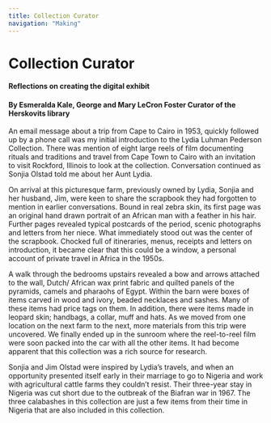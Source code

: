 ```yaml
---
title: Collection Curator
navigation: "Making"
---
```


# Collection Curator
<h4>Reflections on creating the digital exhibit</h4>

<h4>By Esmeralda Kale, George and Mary LeCron Foster Curator of the Herskovits library</h4>

An email message about a trip from Cape to Cairo in 1953, quickly followed up by a phone call was my initial introduction to the Lydia Luhman Pederson Collection. There was mention of eight large reels of film documenting rituals and traditions and travel from Cape Town to Cairo with an invitation to visit Rockford, Illinois to look at the collection. Conversation continued as Sonjia Olstad told me about her Aunt Lydia.
 
On arrival at this picturesque farm, previously owned by Lydia, Sonjia and her husband, Jim, were keen to share the scrapbook they had forgotten to mention in earlier conversations. Bound in real zebra skin, its first page was an original hand drawn portrait of an African man with a feather in his hair. Further pages revealed typical postcards of the period, scenic photographs and letters from her niece. What immediately stood out was the center of the scrapbook. Chocked full of itineraries, menus, receipts and letters on introduction, it became clear that this could be a window, a personal account of private travel in Africa in the 1950s.
 
A walk through the bedrooms upstairs revealed a bow and arrows attached to the wall, Dutch/ African wax print fabric and quilted panels of the pyramids, camels and pharaohs of Egypt. Within the barn were boxes of items carved in wood and ivory, beaded necklaces and sashes. Many of these items had price tags on them. In addition, there were items made in leopard skin; handbags, a collar, muff and hats. As we moved from one location on the next farm to the next, more materials from this trip were uncovered. We finally ended up in the sunroom where the reel-to-reel film were soon packed into the car with all the other items. It had become apparent that this collection was a rich source for research.
 
Sonjia and Jim Olstad were inspired by Lydia’s travels, and when an opportunity presented itself early in their marriage to go to Nigeria and work with agricultural cattle farms they couldn’t resist. Their three-year stay in Nigeria was cut short due to the outbreak of the Biafran war in 1967. The three calabashes in this collection are just a few items from their time in Nigeria that are also included in this collection.

